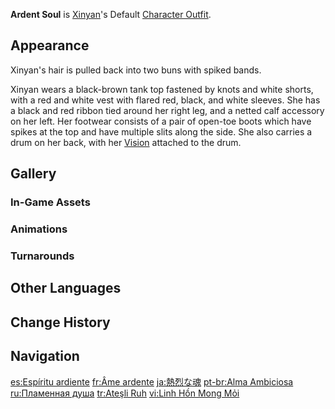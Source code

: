 {{Outfit Infobox
|id           = 204400
|image        = <gallery>
Character Xinyan Full Wish.png|Wish
Character Xinyan Game.png|In-Game
</gallery>
|character    = Xinyan
|type         = Default
|description  = Xinyan's outfit. A rocker's stage costume adorned with spikes.
|obtain       = Unlocked upon obtaining character
}}
'''Ardent Soul''' is [[Xinyan]]'s Default [[Character Outfit]].

==Appearance==
<!-- Keep appearance section short and concise. Limit to 1-2 paragraphs (preferably 1 paragraph) with 3-4 sentences each. -->
Xinyan's hair is pulled back into two buns with spiked bands.

Xinyan wears a black-brown tank top fastened by knots and white shorts, with a red and white vest with flared red, black, and white sleeves. She has a black and red ribbon tied around her right leg, and a netted calf accessory on her left. Her footwear consists of a pair of open-toe boots which have spikes at the top and have multiple slits along the side. She also carries a drum on her back, with her {{Pyro}} [[Vision]] attached to the drum.

==Gallery==
===In-Game Assets===
{{Assets/Outfit|Ardent Soul|nomain=1}}

===Animations===
{{Preview/CharacterAnimations|Xinyan|nocaption=1}}

===Turnarounds===
{{Turnarounds}}

==Other Languages==
{{Other Languages
|en      = Ardent Soul
|zhs     = 灵魂热望
|zhs_rm  = Línghún Rèwàng
|zht     = 靈魂熱望
|zht_rm  = Línghún Rèwàng
|zh_tl   = 
|ja      = 熱烈な魂
|ja_rm   = Netsuretsu-na Tamashii
|ja_tl   = Ardent Soul
|ko      = 열렬한 영혼
|ko_rm   = Yeolryeolhan yeonghon
|ko_tl   = Passionate Spirit
|es      = Espíritu ardiente
|es_tl   = Ardent Spirit
|fr      = Âme ardente
|fr_tl   = Ardent Soul
|ru      = Пламенная душа
|ru_tl   = Fiery Soul
|th      = จิตวิญญาณแห่งชาวร็อก
|th_rm   = Chitwinyan haeng chao rok
|th_tl   = Spirit of Rockers
|vi      = Linh Hồn Mong Mỏi
|vi_tl   = Longing Soul
|de      = Glühende Seele
|de_tl   = Glowing Soul
|id      = Ardent Soul
|pt      = Alma Ambiciosa
|pt_tl   = Ambitious Soul
|tr      = Ateşli Ruh
|tr_tl   = Fiery Soul
|it      = Anima ardente
|it_tl   = Ardent Soul
}}

==Change History==
{{Change History|1.1}}

==Navigation==
{{Dressing Room Navbox|type=outfit}}

[[es:Espíritu ardiente]]
[[fr:Âme ardente]]
[[ja:熱烈な魂]]
[[pt-br:Alma Ambiciosa]]
[[ru:Пламенная душа]]
[[tr:Ateşli Ruh]]
[[vi:Linh Hồn Mong Mỏi]]
